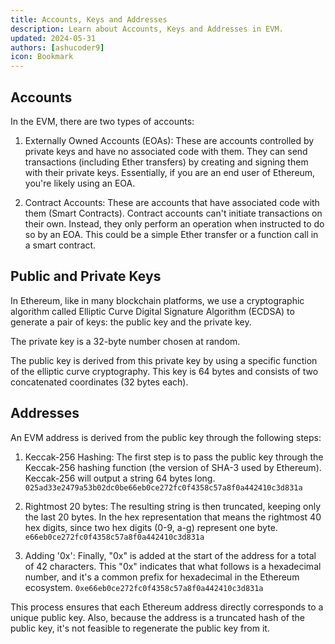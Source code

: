 ```yaml
---
title: Accounts, Keys and Addresses
description: Learn about Accounts, Keys and Addresses in EVM.
updated: 2024-05-31
authors: [ashucoder9]
icon: Bookmark
---
```


## Accounts

In the EVM, there are two types of accounts:

1. Externally Owned Accounts (EOAs): These are accounts controlled by private keys and have no associated code with them. They can send transactions (including Ether transfers) by creating and signing them with their private keys. Essentially, if you are an end user of Ethereum, you're likely using an EOA.

2. Contract Accounts: These are accounts that have associated code with them (Smart Contracts). Contract accounts can't initiate transactions on their own. Instead, they only perform an operation when instructed to do so by an EOA. This could be a simple Ether transfer or a function call in a smart contract.

## Public and Private Keys

In Ethereum, like in many blockchain platforms, we use a cryptographic algorithm called Elliptic Curve Digital Signature Algorithm (ECDSA) to generate a pair of keys: the public key and the private key.

The private key is a 32-byte number chosen at random.

The public key is derived from this private key by using a specific function of the elliptic curve cryptography. This key is 64 bytes and consists of two concatenated coordinates (32 bytes each).

## Addresses

An EVM address is derived from the public key through the following steps:

1. Keccak-256 Hashing: The first step is to pass the public key through the Keccak-256 hashing function (the version of SHA-3 used by Ethereum). Keccak-256 will output a string 64 bytes long.
    `025ad33e2479a53b02dc0be66eb0ce272fc0f4358c57a8f0a442410c3d831a`

2. Rightmost 20 bytes: The resulting string is then truncated, keeping only the last 20 bytes. In the hex representation that means the rightmost 40 hex digits, since two hex digits (0-9, a-g) represent one byte.
    `e66eb0ce272fc0f4358c57a8f0a442410c3d831a`

3. Adding '0x': Finally, "0x" is added at the start of the address for a total of 42 characters. This "0x" indicates that what follows is a hexadecimal number, and it's a common prefix for hexadecimal in the Ethereum ecosystem.
    `0xe66eb0ce272fc0f4358c57a8f0a442410c3d831a`

This process ensures that each Ethereum address directly corresponds to a unique public key. Also, because the address is a truncated hash of the public key, it's not feasible to regenerate the public key from it.